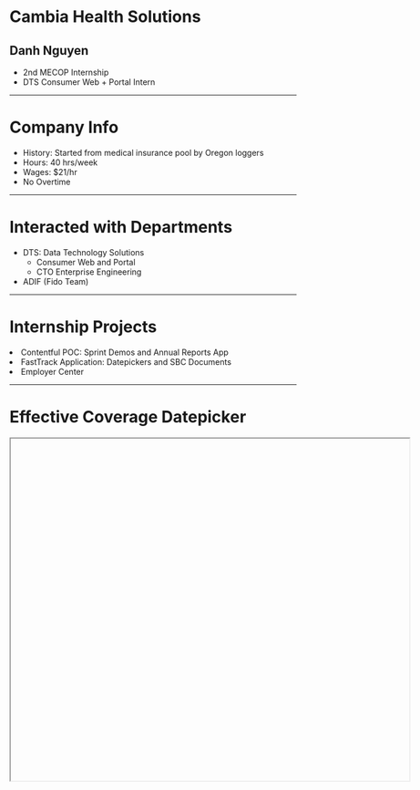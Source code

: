 


<Head>
    <title>2018 MECOP Presentation</title>
</Head>

# Cambia Health Solutions
## Danh Nguyen
- 2nd MECOP Internship
- DTS Consumer Web + Portal Intern

---

# Company Info
- History: Started from medical insurance pool by Oregon loggers
- Hours: 40 hrs/week
- Wages: $21/hr
- No Overtime

---

# Interacted with Departments
- DTS: Data Technology Solutions
    - Consumer Web and Portal
    - CTO Enterprise Engineering
- ADIF (Fido Team)


---

# Internship Projects

<Appear>
    <li>Contentful POC: Sprint Demos and Annual Reports App</li>
    <li>FastTrack Application: Datepickers and SBC Documents</li>
    <li>Employer Center</li>
</Appear>

---

# Effective Coverage Datepicker
<Iframe url="https://codesandbox.io/embed/4w7ql4lvjw"
    width="700px"
    height="600px"
    display="initial"
    position="relative"
    allowFullScreen
/>

---

# Try it on the site!
<Iframe url="https://www.shop.regence.com/individual/spa/demographics"
    width="700px"
    height="600px"
    display="initial"
    position="relative"
    allowFullScreen
/>


---

# SBC Documents
<Iframe url="https://www.shop.regence.com/individual/spa/sbcdocuments"
    width="800px"
    height="600px"
    display="initial"
    position="relative"
    allowFullScreen
/>

---

# Learnings

<Appear>
    <li>Contentful Concepts + JavaScript API</li>
    <li>Salesforce development + integration w/ Java client</li>
    <li>Working with Ant and Struts</li>
    <li>Agile Development</li>
    <li>Health Insurance is complicated!</li>
</Appear>

